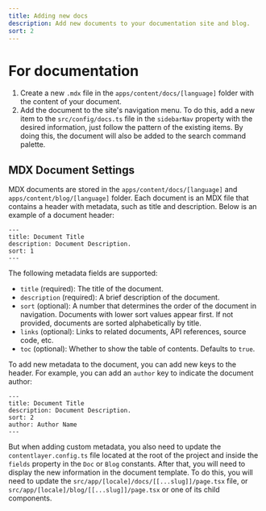 ```yaml
---
title: Adding new docs
description: Add new documents to your documentation site and blog.
sort: 2
---
```


# For documentation

1. Create a new `.mdx` file in the `apps/content/docs/[language]` folder with the content of your document.
2. Add the document to the site's navigation menu.
    To do this, add a new item to the `src/config/docs.ts` file in the `sidebarNav` property with the desired information, just follow the pattern of the existing items. By doing this, the document will also be added to the search command palette.

## MDX Document Settings

MDX documents are stored in the `apps/content/docs/[language]` and `apps/content/blog/[language]` folder. Each document is an MDX file that contains a header with metadata, such as title and description. Below is an example of a document header:

```mdx
---
title: Document Title
description: Document Description.
sort: 1
---
```

The following metadata fields are supported:

- `title` (required): The title of the document.
- `description` (required): A brief description of the document.
- `sort` (optional): A number that determines the order of the document in navigation. Documents with lower sort values appear first. If not provided, documents are sorted alphabetically by title.
- `links` (optional): Links to related documents, API references, source code, etc.
- `toc` (optional): Whether to show the table of contents. Defaults to `true`.

To add new metadata to the document, you can add new keys to the header. For example, you can add an `author` key to indicate the document author:

```mdx
---
title: Document Title
description: Document Description.
sort: 2
author: Author Name
---
```

But when adding custom metadata, you also need to update the `contentlayer.config.ts` file located at the root of the project and inside the `fields` property in the `Doc` or `Blog` constants.
After that, you will need to display the new information in the document template. To do this, you will need to update the `src/app/[locale]/docs/[[...slug]]/page.tsx` file, or `src/app/[locale]/blog/[[...slug]]/page.tsx` or one of its child components.



